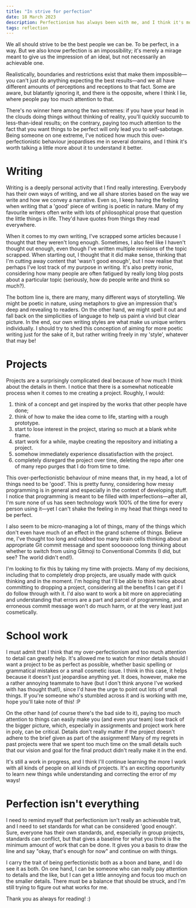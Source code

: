 ```yaml
---
title: "In strive for perfection"
date: 18 March 2023
description: Perfectionism has always been with me, and I think it's more a boon than bane sometimes.
tags: reflection
---
```


We all should strive to be the best people we can be. To be perfect, in a way. But we also know perfection is an impossibility; it's merely a mirage meant to give us the impression of an ideal, but not necessarily an achievable one.

Realistically, boundaries and restrictions exist that make them impossible—you can't just do anything expecting the best results—and we all have different amounts of perceptions and receptions to that fact. Some are aware, but blatantly ignoring it, and there is the opposite, where I think I lie, where people pay too much attention to that.

There's no winner here among the two extremes: if you have your head in the clouds doing things without thinking of reality, you'll quickly succumb to less-than-ideal results; on the contrary, paying too much attention to the fact that you want things to be perfect will only lead you to self-sabotage. Being someone on one extreme, I've noticed how much this over-perfectionistic behaviour jeopardises me in several domains, and I think it's worth talking a little more about it to understand it better.

# Writing

Writing is a deeply personal activity that I find really interesting. Everybody has their own ways of writing, and we all share stories based on the way we write and how we convey a narrative. Even so, I keep having the feeling when writing that a 'good' piece of writing is poetic in nature. Many of my favourite writers often write with lots of philosophical prose that question the little things in life. They'd have quotes from things they read everywhere.

When it comes to my own writing, I've scrapped some articles because I thought that they weren't long enough. Sometimes, I also feel like I haven't thought out enough, even though I've written multiple revisions of the topic scrapped. When starting out, I thought that it did make sense, thinking that I'm cutting away content that 'wasn't good enough', but I now realise that perhaps I've lost track of my purpose in writing. It's also pretty ironic, considering how many people are often fatigued by really long blog posts about a particular topic (seriously, how do people write and think so much?).

The bottom line is, there are many, many different ways of storytelling. We might be poetic in nature, using metaphors to give an impression that's deep and revealing to readers. On the other hand, we might spell it out and fall back on the simplicities of language to help us paint a vivid but clear picture. In the end, our own writing styles are what make us unique writers individually. I should try to shed this conception of aiming for more poetic writing just for the sake of it, but rather writing freely in my 'style', whatever that may be!

# Projects

Projects are a surprisingly complicated deal because of how much I think about the details in them. I notice that there is a somewhat noticeable process when it comes to me creating a project. Roughly, I would:

1. think of a concept and get inspired by the works that other people have done;
2. think of how to make the idea come to life, starting with a rough prototype.
3. start to lose interest in the project, staring so much at a blank white frame.
4. start work for a while, maybe creating the repository and initiating a project.
5. somehow immediately experience dissatisfaction with the project.
6. completely disregard the project over time, deleting the repo after one of many repo purges that I do from time to time.

This over-perfectionistic behaviour of mine means that, in my head, a lot of things need to be 'good'. This is pretty funny, considering how messy programming is in general and especially in the context of developing stuff. I notice that programming is meant to be filled with imperfections—after all, I'm sure none of us has seen technology work 100% of the time for every person using it—yet I can't shake the feeling in my head that things need to be perfect.

I also seem to be micro-managing a lot of things, many of the things which don't even have much of an effect in the grand scheme of things. Believe me, I've thought too long and rubbed too many brain cells thinking about an appropriate Git commit message and spent soooooooo long thinking about whether to switch from using Gitmoji to Conventional Commits (I did, but see? The world didn't end!).

I'm looking to fix this by taking my time with projects. Many of my decisions, including that to completely drop projects, are usually made with quick thinking and in the moment. I'm hoping that I'll be able to think twice about committing to dropping a project, considering all the benefits I can get if I do follow through with it. I'd also want to work a bit more on appreciating and understanding that errors are a part and parcel of programming, and an erroneous commit message won't do much harm, or at the very least just cosmetically.

# School work

I must admit that I think that my over-perfectionism and too much attention to detail can greatly help. It's allowed me to watch for minor details should I want a project to be as perfect as possible, whether basic spelling or grammatical mistakes or a small cosmetic issue. I think in this case, it helps because it doesn't just jeopardise anything yet. It does, however, make me a rather annoying teammate to have (but I don't think anyone I've worked with has thought that!), since I'd have the urge to point out lots of small things. If you're someone who's stumbled across it and is working with me, hope you'll take note of this! :P

On the other hand (of course there's the bad side to it), paying too much attention to things can easily make you (and even your team) lose track of the bigger picture, which, especially in assignments and project work here in poly, can be critical. Details don't really matter if the project doesn't adhere to the brief given as part of the assignment! Many of my regrets in past projects were that we spent too much time on the small details such that our vision and goal for the final product didn't really make it in the end.

It's still a work in progress, and I think I'll continue learning the more I work with all kinds of people on all kinds of projects. It's an exciting opportunity to learn new things while understanding and correcting the error of my ways!

# Perfection isn't everything

I need to remind myself that perfectionism isn't really an achievable trait, and I need to set standards for what can be considered 'good enough'. Sure, everyone has their own standards, and, especially in group projects, standards can conflict, but that gives a baseline for what you think is the minimum amount of work that can be done. It gives you a basis to draw the line and say "okay, that's enough for now" and continue on with things.

I carry the trait of being perfectionistic both as a boon and bane, and I do see it as both. On one hand, I can be someone who can really pay attention to details and the like, but I can get a little annoying and focus too much on the smaller details. There must be a balance that should be struck, and I'm still trying to figure out what works for me.

Thank you as always for reading! :)
